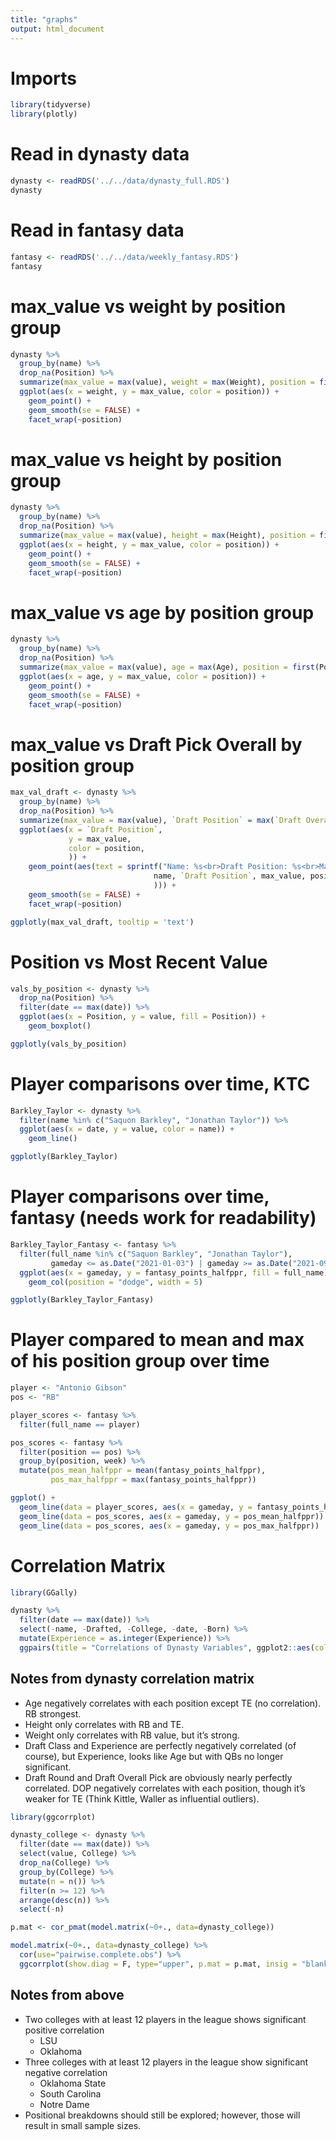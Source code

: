 ```yaml
---
title: "graphs"
output: html_document
---
```


# Imports

```r
library(tidyverse)
library(plotly)
```

# Read in dynasty data

```r
dynasty <- readRDS('../../data/dynasty_full.RDS')
dynasty
```
# Read in fantasy data

```r
fantasy <- readRDS('../../data/weekly_fantasy.RDS')
fantasy
```


# max_value vs weight by position group

```r
dynasty %>% 
  group_by(name) %>% 
  drop_na(Position) %>%
  summarize(max_value = max(value), weight = max(Weight), position = first(Position)) %>% 
  ggplot(aes(x = weight, y = max_value, color = position)) +
    geom_point() +
    geom_smooth(se = FALSE) +
    facet_wrap(~position)
```

# max_value vs height by position group

```r
dynasty %>% 
  group_by(name) %>% 
  drop_na(Position) %>%
  summarize(max_value = max(value), height = max(Height), position = first(Position)) %>% 
  ggplot(aes(x = height, y = max_value, color = position)) +
    geom_point() +
    geom_smooth(se = FALSE) +
    facet_wrap(~position)
```

# max_value vs age by position group

```r
dynasty %>% 
  group_by(name) %>% 
  drop_na(Position) %>%
  summarize(max_value = max(value), age = max(Age), position = first(Position)) %>% 
  ggplot(aes(x = age, y = max_value, color = position)) +
    geom_point() +
    geom_smooth(se = FALSE) +
    facet_wrap(~position)
```

# max_value vs Draft Pick Overall by position group

```r
max_val_draft <- dynasty %>% 
  group_by(name) %>% 
  drop_na(Position) %>%
  summarize(max_value = max(value), `Draft Position` = max(`Draft Overall Pick`), position = first(Position)) %>% 
  ggplot(aes(x = `Draft Position`, 
             y = max_value, 
             color = position,
             )) +
    geom_point(aes(text = sprintf("Name: %s<br>Draft Position: %s<br>Max Value: %s<br>Position: %s",
                                name, `Draft Position`, max_value, position
                                ))) +
    geom_smooth(se = FALSE) +
    facet_wrap(~position)

ggplotly(max_val_draft, tooltip = 'text')
```

# Position vs Most Recent Value

```r
vals_by_position <- dynasty %>% 
  drop_na(Position) %>% 
  filter(date == max(date)) %>% 
  ggplot(aes(x = Position, y = value, fill = Position)) +
    geom_boxplot()

ggplotly(vals_by_position)
```

# Player comparisons over time, KTC

```r
Barkley_Taylor <- dynasty %>% 
  filter(name %in% c("Saquon Barkley", "Jonathan Taylor")) %>% 
  ggplot(aes(x = date, y = value, color = name)) +
    geom_line()

ggplotly(Barkley_Taylor)
```

# Player comparisons over time, fantasy (needs work for readability)

```r
Barkley_Taylor_Fantasy <- fantasy %>% 
  filter(full_name %in% c("Saquon Barkley", "Jonathan Taylor"),
         gameday <= as.Date("2021-01-03") | gameday >= as.Date("2021-09-01")) %>% 
  ggplot(aes(x = gameday, y = fantasy_points_halfppr, fill = full_name)) +
    geom_col(position = "dodge", width = 5)

ggplotly(Barkley_Taylor_Fantasy)

```

# Player compared to mean and max of his position group over time

```r
player <- "Antonio Gibson"
pos <- "RB"

player_scores <- fantasy %>% 
  filter(full_name == player)

pos_scores <- fantasy %>% 
  filter(position == pos) %>% 
  group_by(position, week) %>%
  mutate(pos_mean_halfppr = mean(fantasy_points_halfppr),
         pos_max_halfppr = max(fantasy_points_halfppr))

ggplot() +
  geom_line(data = player_scores, aes(x = gameday, y = fantasy_points_halfppr), color = "red")+
  geom_line(data = pos_scores, aes(x = gameday, y = pos_mean_halfppr)) +
  geom_line(data = pos_scores, aes(x = gameday, y = pos_max_halfppr))

```

# Correlation Matrix

```r
library(GGally)

dynasty %>%
  filter(date == max(date)) %>%
  select(-name, -Drafted, -College, -date, -Born) %>%
  mutate(Experience = as.integer(Experience)) %>%
  ggpairs(title = "Correlations of Dynasty Variables", ggplot2::aes(color = Position), proportions = 20)


```

## Notes from dynasty correlation matrix
  * Age negatively correlates with each position except TE (no correlation). RB strongest.
  * Height only correlates with RB and TE.
  * Weight only correlates with RB value, but it's strong.
  * Draft Class and Experience are perfectly negatively correlated (of course), but Experience, looks like Age but with QBs no longer significant.
  * Draft Round and Draft Overall Pick are obviously nearly perfectly correlated. DOP negatively correlates with each position, though it's weaker for TE (Think Kittle, Waller as influential outliers).
  
```r
library(ggcorrplot)

dynasty_college <- dynasty %>%
  filter(date == max(date)) %>%
  select(value, College) %>%
  drop_na(College) %>%
  group_by(College) %>%
  mutate(n = n()) %>%
  filter(n >= 12) %>% 
  arrange(desc(n)) %>%
  select(-n)

p.mat <- cor_pmat(model.matrix(~0+., data=dynasty_college))

model.matrix(~0+., data=dynasty_college) %>%
  cor(use="pairwise.complete.obs") %>%
  ggcorrplot(show.diag = F, type="upper", p.mat = p.mat, insig = "blank")
```

## Notes from above

  * Two colleges with at least 12 players in the league shows significant positive correlation
    * LSU
    * Oklahoma
  * Three colleges with at least 12 players in the league show significant negative correlation
    * Oklahoma State
    * South Carolina
    * Notre Dame
  * Positional breakdowns should still be explored; however, those will result in small sample sizes.


